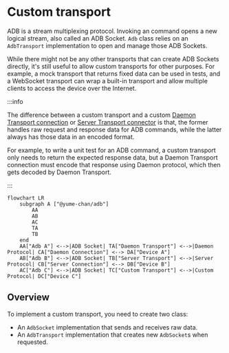 # Custom transport

ADB is a stream multiplexing protocol. Invoking an command opens a new logical stream, also called an ADB Socket. `Adb` class relies on an `AdbTransport` implementation to open and manage those ADB Sockets.

While there might not be any other transports that can create ADB Sockets directly, it's still useful to allow custom transports for other purposes. For example, a mock transport that returns fixed data can be used in tests, and a WebSocket transport can wrap a built-in transport and allow multiple clients to access the device over the Internet.

:::info

The difference between a custom transport and a custom [Daemon Transport connection](../daemon/custom-connection.mdx) or [Server Transport connector](../server/client.mdx#create-connector) is that, the former handles raw request and response data for ADB commands, while the latter always has those data in an encoded format.

For example, to write a unit test for an ADB command, a custom transport only needs to return the expected response data, but a Daemon Transport connection must encode that response using Daemon protocol, which then gets decoded by Daemon Transport.

:::

```mermaid
flowchart LR
    subgraph A ["@yume-chan/adb"]
        AA
        AB
        AC
        TA
        TB
    end
    AA["Adb A"] <-->|ADB Socket| TA["Daemon Transport"] <-->|Daemon Protocol| CA["Daemon Connection"] <--> DA["Device A"]
    AB["Adb B"] <-->|ADB Socket| TB["Server Transport"] <-->|Server Protocol| CB["Server Connection"] <--> DB["Device B"]
    AC["Adb C"] <-->|ADB Socket| TC["Custom Transport"] <-->|Custom Protocol| DC["Device C"]
```

## Overview

To implement a custom transport, you need to create two class:

* An `AdbSocket` implementation that sends and receives raw data.
* An `AdbTransport` implementation that creates new `AdbSocket`s when requested.
